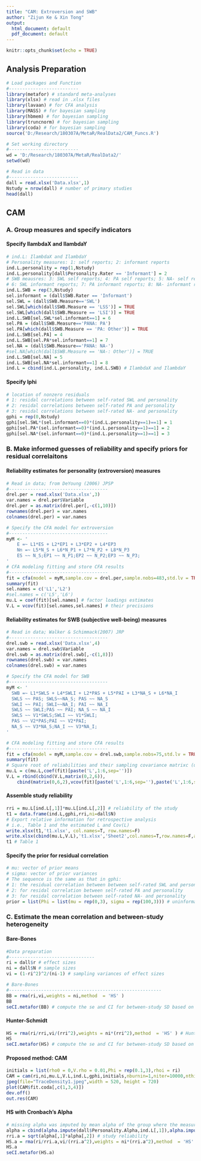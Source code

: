 ---
title: "CAM: Extroversion and SWB"
author: "Zijun Ke & Xin Tong"
output:
  html_document: default
  pdf_document: default
---

```{r setup, include=FALSE}
knitr::opts_chunk$set(echo = TRUE)
```

## Analysis Preparation
```{r,message=FALSE}
# Load packages and Function
#--------------------------
library(metafor) # standard meta-analyses
library(xlsx) # read in .xlsx files
library(lavaan) # for CFA analysis
library(MASS) # for bayesian sampling
library(hbmem) # for bayesian sampling
library(truncnorm) # for bayesian sampling
library(coda) # for bayesian sampling
source('D:/Research/180307A/MetaR/RealData2/CAM_Funcs.R')

# Set working directory
#--------------------------
wd = 'D:/Research/180307A/MetaR/RealData2/'
setwd(wd)

# Read in data
#--------------------------
dall = read.xlsx('Data.xlsx',1)
Nstudy = nrow(dall) # number of primary studies
head(dall)
```


## CAM
### A. Group measures and specify indicators
#### Specify IlambdaX and IlambdaY
```{r}
# ind.L: IlambdaX and IlambdaY
# Personality measures: 1: self reports; 2: informant reports
ind.L.personality = rep(1,Nstudy)
ind.L.personality[dall$Personality.Rater == 'Informant'] = 2
# SWB meausres: 3: SWL self reports; 4: PA self reports; 5: NA- self reports
# 6: SWL informant reports; 7: PA informant reports; 8: NA- informant reports
ind.L.SWB = rep(3,Nstudy)
sel.informant = (dall$SWB.Rater == 'Informant')
sel.SWL = (dall$SWB.Measure=='SWL')
sel.SWL[which(dall$SWB.Measure == 'LSS')] = TRUE
sel.SWL[which(dall$SWB.Measure == 'LSI')] = TRUE
ind.L.SWB[sel.SWL*sel.informant==1] = 6
sel.PA = (dall$SWB.Measure=='PANA: PA')
sel.PA[which(dall$SWB.Measure == 'PA: Other')] = TRUE
ind.L.SWB[sel.PA] = 4
ind.L.SWB[sel.PA*sel.informant==1] = 7
sel.NA = (dall$SWB.Measure=='PANA: NA-')
#sel.NA[which(dall$SWB.Measure == 'NA-: Other')] = TRUE
ind.L.SWB[sel.NA] = 5
ind.L.SWB[sel.NA*sel.informant==1] = 8
ind.L = cbind(ind.L.personality, ind.L.SWB) # IlambdaX and IlambdaY
```
#### Specify Iphi
```{r}
# location of nonzero residuals
# 1: residal correlations between self-rated SWL and personality
# 2: residal correlations between self-rated PA and personality
# 3: residal correlations between self-rated NA- and personality
gphi = rep(0,Nstudy)
gphi[sel.SWL*(sel.informant==0)*(ind.L.personality==1)==1] = 1
gphi[sel.PA*(sel.informant==0)*(ind.L.personality==1)==1] = 2
gphi[sel.NA*(sel.informant==0)*(ind.L.personality==1)==1] = 3
```


### B. Make informed guesses of reliability and specify priors for residual correlaitons
#### Reliability estimates for personality (extroversion) measures
```{r}
# Read in data; from DeYoung (2006) JPSP
#-------------------------------------
drel.per = read.xlsx('Data.xlsx',3)
var.names = drel.per$Variable
drel.per = as.matrix(drel.per[,-c(1,10)])
rownames(drel.per) = var.names
colnames(drel.per) = var.names

# Specify the CFA model for extroversion
#-------------------------------------
myM <- '
	E =~ L1*ES + L2*EP1 + L3*EP2 + L4*EP3
	Nn =~ L5*N_S + L6*N_P1 + L7*N_P2 + L8*N_P3
	ES ~~ N_S;EP1 ~~ N_P1;EP2 ~~ N_P2;EP3 ~~ N_P3;
'
# CFA modeling fitting and store CFA results
#-------------------------------------
fit = cfa(model = myM,sample.cov = drel.per,sample.nobs=483,std.lv = TRUE)
summary(fit)
sel.names = c('L1','L2')
#sel.names = c('L5','L6')
mu.L = coef(fit)[sel.names] # factor loadings estimates
V.L = vcov(fit)[sel.names,sel.names] # their precisions
```
#### Reliability estimates for SWB (subjective well-being) measures
```{r}
# Read in data; Walker & Schimmack(2007) JRP
#-------------------------------------
drel.swb = read.xlsx('Data.xlsx',4)
var.names = drel.swb$Variable
drel.swb = as.matrix(drel.swb[,-c(1,8)])
rownames(drel.swb) = var.names
colnames(drel.swb) = var.names

# Specify the CFA model for SWB
#-------------------------------------
myM <- '
  SWB =~ L1*SWLS + L4*SWLI + L2*PAS + L5*PAI + L3*NA_S + L6*NA_I
  SWLS ~~ PAS; SWLS~~NA_S; PAS ~~ NA_S
  SWLI ~~ PAI; SWLI~~NA_I; PAI ~~ NA_I
  SWLS ~~ SWLI;PAS ~~ PAI; NA_S ~~ NA_I
  SWLS ~~ V1*SWLS;SWLI ~~ V1*SWLI;
  PAS ~~ V2*PAS;PAI ~~ V2*PAI;
  NA_S ~~ V3*NA_S;NA_I ~~ V3*NA_I;
'

# CFA modeling fitting and store CFA results
#-------------------------------------
fit = cfa(model = myM,sample.cov = drel.swb,sample.nobs=75,std.lv = TRUE)
summary(fit)
# Square root of reliabilities and their sampling covariance matrixc (uncertainty)
mu.L = c(mu.L,coef(fit)[paste('L',1:6,sep='')])
V.L = rbind(cbind(V.L,matrix(0,2,6)),
	cbind(matrix(0,6,2),vcov(fit)[paste('L',1:6,sep=''),paste('L',1:6,sep='')]))
```
####  Assemble study reliability
```{r}
rri = mu.L[ind.L[,1]]*mu.L[ind.L[,2]] # reliability of the study
t1 = data.frame(ind.L,gphi,rri,ni=dall$N)
# Export relative information for retrospective analysis
# i.e., Table 1 and the estimated L and Cov(L)
write.xlsx(t1,'t1.xlsx', col.names=T, row.names=F)
write.xlsx(cbind(mu.L,V.L),'t1.xlsx','Sheet2',col.names=T,row.names=F,append=T)
t1 # Table 1
```
####  Specify the prior for residual correlation
```{r}
# mu: vector of prior means 
# sigma: vector of prior variances
# The sequence is the same as that in gphi:
# 1: the residual correlation between between self-rated SWL and personality
# 2: for residal correlation between self-rated PA and personality
# 3: for residal correlation between self-rated NA- and personality
prior = list(Phi = list(mu = rep(0,3), sigma = rep(100,3))) # uninformative prior
```


### C. Estimate the mean correlation and between-study heterogeneity
#### Bare-Bones
```{r}
#Data preparation
#--------------------------------
ri = dall$r # effect sizes
ni = dall$N # sample sizes
vi = (1-ri^2)^2/(ni-1) # sampling variances of effect sizes

# Bare-Bones
#---------------------------------------------------------
BB = rma(ri,vi,weights = ni,method  = 'HS' ) 
BB
seCI.metafor(BB) # compute the se and CI for between-study SD based on BB results
```
#### Hunter-Schmidt
```{r}
HS = rma(ri/rri,vi/(rri^2),weights = ni*(rri^2),method  = 'HS' ) # Hunter and Schmidt
HS
seCI.metafor(HS) # compute the se and CI for between-study SD based on HS results
```
#### Proposed method: CAM
```{r}
initials = list(rho0 = 0,V.rho = 0.01,Phi = rep(0.1,3),rhoi = ri)
CAM = cam(ri,ni,mu.L,V.L,ind.L,gphi,initials,nburnin=1,niter=10000,nthin=1,prior)
jpeg(file="TraceDensity1.jpeg",width = 520, height = 720)
plot(CAM$fit.coda[,c(1,3,4)])
dev.off()
out.res(CAM)
```
#### HS with Cronbach's Alpha
```{r}
# missing alpha was imputed by mean alpha of the group where the measure was in
alpha = cbind(alpha.impute(dall$Personality.Alpha,ind.L[,1]),alpha.impute(dall$SWB.Alpha,ind.L[,2]))
rri.a = sqrt(alpha[,1]*alpha[,2]) # study reliability
HS.a = rma(ri/rri.a,vi/(rri.a^2),weights = ni*(rri.a^2),method  = 'HS' )  # Hunter and Schmidt
HS.a
seCI.metafor(HS.a)
```
